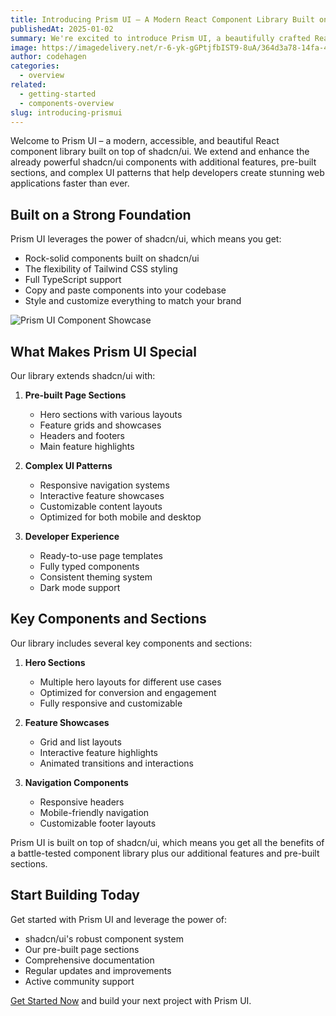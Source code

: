 ```yaml
---
title: Introducing Prism UI – A Modern React Component Library Built on shadcn/ui
publishedAt: 2025-01-02
summary: We're excited to introduce Prism UI, a beautifully crafted React component library built on top of shadcn/ui, combining the power of Radix UI primitives with the flexibility of Tailwind CSS and the type safety of TypeScript.
image: https://imagedelivery.net/r-6-yk-gGPtjfbIST9-8uA/364d3a78-14fa-4e63-2a68-29da4ff5ea00/public
author: codehagen
categories:
  - overview
related:
  - getting-started
  - components-overview
slug: introducing-prismui
---
```


Welcome to Prism UI – a modern, accessible, and beautiful React component library built on top of shadcn/ui. We extend and enhance the already powerful shadcn/ui components with additional features, pre-built sections, and complex UI patterns that help developers create stunning web applications faster than ever.

## Built on a Strong Foundation

Prism UI leverages the power of shadcn/ui, which means you get:

- Rock-solid components built on shadcn/ui
- The flexibility of Tailwind CSS styling
- Full TypeScript support
- Copy and paste components into your codebase
- Style and customize everything to match your brand

<Image
  alt="Prism UI Component Showcase"
  src="https://imagedelivery.net/r-6-yk-gGPtjfbIST9-8uA/9805b323-c498-4f84-7c1a-71a3fd87fd00/public"
  width={1607}
  height={946}
/>

## What Makes Prism UI Special

Our library extends shadcn/ui with:

1. **Pre-built Page Sections**
   - Hero sections with various layouts
   - Feature grids and showcases
   - Headers and footers
   - Main feature highlights

2. **Complex UI Patterns**
   - Responsive navigation systems
   - Interactive feature showcases
   - Customizable content layouts
   - Optimized for both mobile and desktop

3. **Developer Experience**
   - Ready-to-use page templates
   - Fully typed components
   - Consistent theming system
   - Dark mode support

<Quote
  author="David Chen"
  authorSrc="https://imagedelivery.net/r-6-yk-gGPtjfbIST9-8uA/author-sarah/public"
  title="Senior Developer"
  company="TechCorp"
  companySrc="https://imagedelivery.net/r-6-yk-gGPtjfbIST9-8uA/oslo-logo/public"
  text="Prism UI combines the reliability of shadcn/ui with powerful pre-built sections that have dramatically accelerated our development process."
/>

## Key Components and Sections

Our library includes several key components and sections:

1. **Hero Sections**
   - Multiple hero layouts for different use cases
   - Optimized for conversion and engagement
   - Fully responsive and customizable

2. **Feature Showcases**
   - Grid and list layouts
   - Interactive feature highlights
   - Animated transitions and interactions

3. **Navigation Components**
   - Responsive headers
   - Mobile-friendly navigation
   - Customizable footer layouts

<Note variant="success">
  Prism UI is built on top of shadcn/ui, which means you get all the benefits of a battle-tested component library plus our additional features and pre-built sections.
</Note>

## Start Building Today

Get started with Prism UI and leverage the power of:

- shadcn/ui's robust component system
- Our pre-built page sections
- Comprehensive documentation
- Regular updates and improvements
- Active community support

[Get Started Now](/docs/getting-started) and build your next project with Prism UI.
